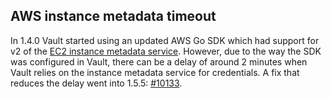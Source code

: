 ## AWS instance metadata timeout

In 1.4.0 Vault started using an updated AWS Go SDK which had support for v2 of
the [EC2 instance metadata service][aws-ec2-imdsv2]. However, due to the way the
SDK was configured in Vault, there can be a delay of around 2 minutes when Vault
relies on the instance metadata service for credentials. A fix that reduces the
delay went into 1.5.5: [#10133](https://github.com/hashicorp/vault/pull/10133).

[aws-ec2-imdsv2]: https://docs.aws.amazon.com/AWSEC2/latest/UserGuide/configuring-instance-metadata-service.html
